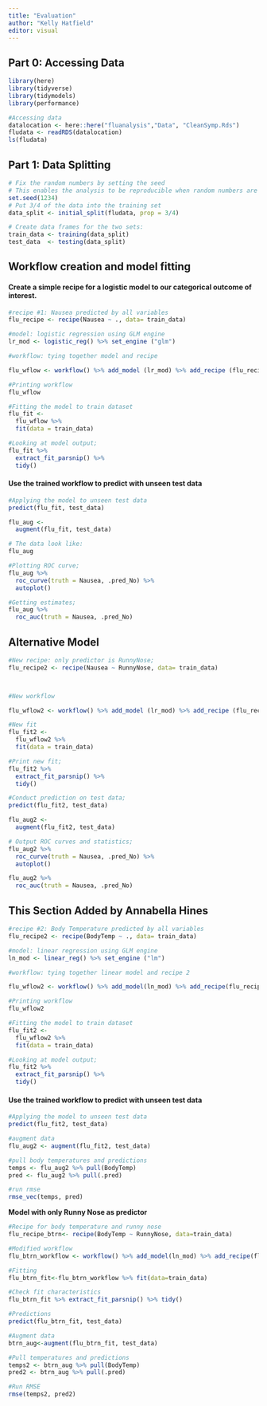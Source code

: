 ```yaml
---
title: "Evaluation"
author: "Kelly Hatfield"
editor: visual
---
```


## Part 0: Accessing Data

```r
library(here)
library(tidyverse)
library(tidymodels)
library(performance)

#Accessing data
datalocation <- here::here("fluanalysis","Data", "CleanSymp.Rds")
fludata <- readRDS(datalocation)
ls(fludata)
```

## Part 1: Data Splitting

```r
# Fix the random numbers by setting the seed 
# This enables the analysis to be reproducible when random numbers are used 
set.seed(1234)
# Put 3/4 of the data into the training set 
data_split <- initial_split(fludata, prop = 3/4)

# Create data frames for the two sets:
train_data <- training(data_split)
test_data  <- testing(data_split)


```

## Workflow creation and model fitting

#### Create a simple recipe for a logistic model to our categorical outcome of interest.

```r

#recipe #1: Nausea predicted by all variables
flu_recipe <- recipe(Nausea ~ ., data= train_data)

#model: logistic regression using GLM engine
lr_mod <- logistic_reg() %>% set_engine ("glm")

#workflow: tying together model and recipe

flu_wflow <- workflow() %>% add_model (lr_mod) %>% add_recipe (flu_recipe)

#Printing workflow
flu_wflow

#Fitting the model to train dataset
flu_fit <- 
  flu_wflow %>% 
  fit(data = train_data)

#Looking at model output;
flu_fit %>% 
  extract_fit_parsnip() %>% 
  tidy()
```

#### Use the trained workflow to predict with unseen test data

```r

#Applying the model to unseen test data
predict(flu_fit, test_data)

flu_aug <- 
  augment(flu_fit, test_data)

# The data look like: 
flu_aug

#Plotting ROC curve;
flu_aug %>% 
  roc_curve(truth = Nausea, .pred_No) %>% 
  autoplot()

#Getting estimates;
flu_aug %>% 
  roc_auc(truth = Nausea, .pred_No)
```

## Alternative Model

```r

#New recipe: only predictor is RunnyNose; 
flu_recipe2 <- recipe(Nausea ~ RunnyNose, data= train_data)



#New workflow

flu_wflow2 <- workflow() %>% add_model (lr_mod) %>% add_recipe (flu_recipe2)

#New fit
flu_fit2 <- 
  flu_wflow2 %>% 
  fit(data = train_data)

#Print new fit; 
flu_fit2 %>% 
  extract_fit_parsnip() %>% 
  tidy()

#Conduct prediction on test data; 
predict(flu_fit2, test_data)

flu_aug2 <- 
  augment(flu_fit2, test_data)

# Output ROC curves and statistics; 
flu_aug2 %>% 
  roc_curve(truth = Nausea, .pred_No) %>% 
  autoplot()

flu_aug2 %>% 
  roc_auc(truth = Nausea, .pred_No)
```

## This Section Added by Annabella Hines

```r
#recipe #2: Body Temperature predicted by all variables
flu_recipe2 <- recipe(BodyTemp ~ ., data= train_data)

#model: linear regression using GLM engine
ln_mod <- linear_reg() %>% set_engine ("lm")

#workflow: tying together linear model and recipe 2

flu_wflow2 <- workflow() %>% add_model(ln_mod) %>% add_recipe(flu_recipe2)

#Printing workflow
flu_wflow2

#Fitting the model to train dataset
flu_fit2 <- 
  flu_wflow2 %>% 
  fit(data = train_data)

#Looking at model output;
flu_fit2 %>% 
  extract_fit_parsnip() %>% 
  tidy()
```

#### Use the trained workflow to predict with unseen test data

```r
#Applying the model to unseen test data
predict(flu_fit2, test_data)

#augment data
flu_aug2 <- augment(flu_fit2, test_data)

#pull body temperatures and predictions
temps <- flu_aug2 %>% pull(BodyTemp)
pred <- flu_aug2 %>% pull(.pred)

#run rmse
rmse_vec(temps, pred)
```

**Model with only Runny Nose as predictor**

```r
#Recipe for body temperature and runny nose
flu_recipe_btrn<- recipe(BodyTemp ~ RunnyNose, data=train_data)

#Modified workflow
flu_btrn_workflow <- workflow() %>% add_model(ln_mod) %>% add_recipe(flu_recipe_btrn)

#Fitting
flu_btrn_fit<-flu_btrn_workflow %>% fit(data=train_data)
```

```r
#Check fit characteristics
flu_btrn_fit %>% extract_fit_parsnip() %>% tidy()

#Predictions
predict(flu_btrn_fit, test_data)

#Augment data
btrn_aug<-augment(flu_btrn_fit, test_data) 

#Pull temperatures and predictions
temps2 <- btrn_aug %>% pull(BodyTemp)
pred2 <- btrn_aug %>% pull(.pred)

#Run RMSE
rmse(temps2, pred2)
```
